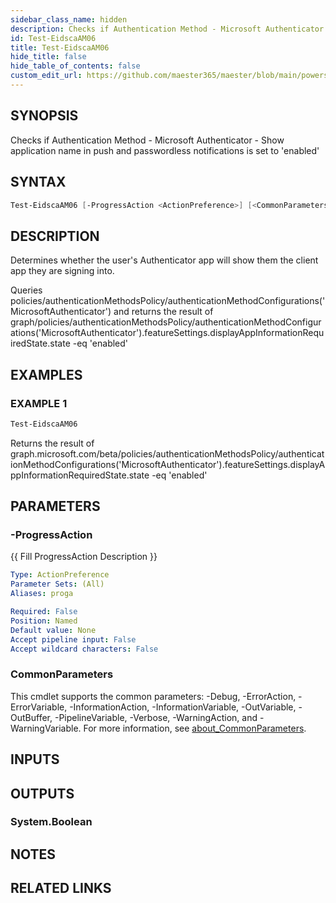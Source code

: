 ```yaml
---
sidebar_class_name: hidden
description: Checks if Authentication Method - Microsoft Authenticator - Show application name in push and passwordless notifications is set to 'enabled'
id: Test-EidscaAM06
title: Test-EidscaAM06
hide_title: false
hide_table_of_contents: false
custom_edit_url: https://github.com/maester365/maester/blob/main/powershell/public/Test-EidscaAM06.ps1
---
```


## SYNOPSIS

Checks if Authentication Method - Microsoft Authenticator - Show application name in push and passwordless notifications is set to 'enabled'

## SYNTAX

```powershell
Test-EidscaAM06 [-ProgressAction <ActionPreference>] [<CommonParameters>]
```

## DESCRIPTION

Determines whether the user's Authenticator app will show them the client app they are signing into.

Queries policies/authenticationMethodsPolicy/authenticationMethodConfigurations('MicrosoftAuthenticator')
and returns the result of
 graph/policies/authenticationMethodsPolicy/authenticationMethodConfigurations('MicrosoftAuthenticator').featureSettings.displayAppInformationRequiredState.state -eq 'enabled'

## EXAMPLES

### EXAMPLE 1

```powershell
Test-EidscaAM06
```

Returns the result of graph.microsoft.com/beta/policies/authenticationMethodsPolicy/authenticationMethodConfigurations('MicrosoftAuthenticator').featureSettings.displayAppInformationRequiredState.state -eq 'enabled'

## PARAMETERS

### -ProgressAction

\{\{ Fill ProgressAction Description \}\}

```yaml
Type: ActionPreference
Parameter Sets: (All)
Aliases: proga

Required: False
Position: Named
Default value: None
Accept pipeline input: False
Accept wildcard characters: False
```

### CommonParameters

This cmdlet supports the common parameters: -Debug, -ErrorAction, -ErrorVariable, -InformationAction, -InformationVariable, -OutVariable, -OutBuffer, -PipelineVariable, -Verbose, -WarningAction, and -WarningVariable. For more information, see [about_CommonParameters](http://go.microsoft.com/fwlink/?LinkID=113216).

## INPUTS

## OUTPUTS

### System.Boolean

## NOTES

## RELATED LINKS
